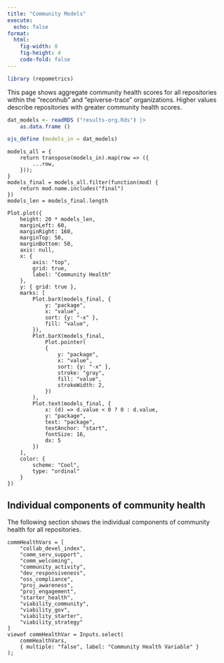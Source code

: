 ```yaml
---
title: "Community Models"
execute:
  echo: false
format: 
  html:
    fig-width: 8
    fig-height: 4
    code-fold: false
---
```


```r
library (repometrics)
```
This page shows aggregate community health scores for all repositories within
the "reconhub" and "epiverse-trace" organizations. Higher values describe
repositories with greater community health scores.

```r
dat_models <- readRDS ("results-org.Rds") |>
    as.data.frame ()
```
```r
ojs_define (models_in = dat_models)
```
```ojs
models_all = {
    return transpose(models_in).map(row => ({
        ...row,
    }));
}
models_final = models_all.filter(function(mod) {
    return mod.name.includes("final")
})
models_len = models_final.length
```


```ojs
Plot.plot({
    height: 20 * models_len,
    marginLeft: 60,
    marginRight: 160,
    marginTop: 50,
    marginBottom: 50,
    axis: null,
    x: {
        axis: "top",
        grid: true,
        label: "Community Health"
    },
    y: { grid: true },
    marks: [
        Plot.barX(models_final, {
            y: "package",
            x: "value",
            sort: {y: "-x" },
            fill: "value",
        }),
        Plot.barX(models_final,
            Plot.pointer(
            {
                y: "package",
                x: "value",
                sort: {y: "-x" },
                stroke: "gray",
                fill: "value",
                strokeWidth: 2,
            })
        ),
        Plot.text(models_final, {
            x: (d) => d.value < 0 ? 0 : d.value,
            y: "package",
            text: "package",
            textAnchor: "start",
            fontSize: 16,
            dx: 5
        })
    ],
    color: {
        scheme: "Cool",
        type: "ordinal"
    }
})
```

## Individual components of community health

The following section shows the individual components of community health for
all repositories.

```ojs
commHealthVars = [
    "collab_devel_index",
    "comm_serv_support",
    "comm_welcoming",
    "community_activity",
    "dev_responsiveness",
    "oss_compliance",
    "proj_awareness",
    "proj_engagement",
    "starter_health",
    "viability_community",
    "viability_gov",
    "viability_starter",
    "viability_strategy"
]
viewof commHealthVar = Inputs.select(
    commHealthVars,
    { multiple: "false", label: "Community Health Variable" }
);
```
